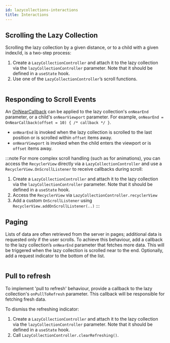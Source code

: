 ```yaml
---
id: lazycollections-interactions
title: Interactions
---
```


## Scrolling the Lazy Collection

Scrolling the lazy collection by a given distance, or to a child with a given index/id, is a two-step process:

1. Create a `LazyCollectionController` and attach it to the lazy collection via the `lazyCollectionController` parameter. Note that it should be defined in a `useState` hook.
2. Use one of the `LazyCollectionController`’s scroll functions.

```kotlin file=sample/src/main/java/com/facebook/samples/litho/kotlin/collection/Interactions.kt start=start_scrolling_example end=end_scrolling_example
```

## Responding to Scroll Events

An [OnNearCallback](https://github.com/facebook/litho/blob/master/litho-widget-kotlin/src/main/kotlin/com/facebook/litho/widget/collection/OnNearCallback.kt) can be applied to the lazy collection's `onNearEnd` parameter, or a child's `onNearViewport` parameter. For example, `onNearEnd = OnNearCallback(offset = 10) { /* callback */ }`.

* `onNearEnd` is invoked when the lazy collection is scrolled to the last position or is scrolled within `offset` items away.
* `onNearViewport` is invoked when the child enters the viewport or is `offset` items away.

:::note
For more complex scroll handling (such as for animations), you can access the `RecyclerView` directly via a `LazyCollectionController` and use a `RecyclerView.OnScrollListener` to receive callbacks during scroll:

1. Create a `LazyCollectionController` and attach it to the lazy collection via the `lazyCollectionController` parameter. Note that it should be defined in a `useState` hook.
2. Access the `RecyclerView` via `LazyCollectionController.recyclerView`
3. Add a custom `OnScrollListener` using `RecyclerView.addOnScrollListener(..)`
:::

## Paging

Lists of data are often retrieved from the server in pages; additional data is requested only if the user scrolls. To achieve this behaviour, add a callback to the lazy collection’s `onNearEnd` parameter that fetches more data. This will be triggered when the lazy collection is scrolled near to the end. Optionally, add a request indicator to the bottom of the list.

```kotlin file=sample/src/main/java/com/facebook/samples/litho/kotlin/collection/PaginationCollectionKComponent.kt start=start_example end=end_example
```

## Pull to refresh

To implement 'pull to refresh' behaviour, provide a callback to the lazy collection's `onPullToRefresh` parameter. This callback will be responsible for fetching fresh data.

To dismiss the refreshing indicator:

1. Create a `LazyCollectionController` and attach it to the lazy collection via the `lazyCollectionController` parameter. Note that it should be defined in a `useState` hook.
2. Call `LazyCollectionController.clearRefreshing()`.

```kotlin file=sample/src/main/java/com/facebook/samples/litho/kotlin/collection/Interactions.kt start=start_pull_to_refresh_example end=end_pull_to_refresh_example
```
